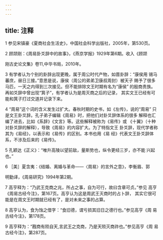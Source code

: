 ```yaml
---
---
---
```

title: 注释
---



1 参见宋镇豪《夏商社会生活史》，中国社会科学出版社，2005年，第530页。

2 顾颉刚：《周易卦爻辞中的故事》，《燕京学报》1929年第6期。收入《顾颉

刚古史论文集》卷11,中华书局，2010年。



3 有学者认为个别的卦辞出现更晚，属于周公时代产物，如晋卦辞：“康侯用 锡马蕃庶，昼日三接。”意思是说，康侯（周公的弟弟卫康叔周封）被天子 赐予了很多马匹，一天之内得到三次接见。但不能排除文王时期有名为“康侯” 的殷商贵族。再如爻辞中曾出现“箕子”，有学者认为是周灭商之后的记录， 其实文王已经有可能和箕子打过交道并记录下来。



4 “周易”这个词的含义发生过扩大。春秋时期的史书，如《左传》，说的“周易” 只是文王卦爻辞。孔子弟子编辑《周易》时，把他们对卦爻辞体系的很多 解释也汇编了进去，比如《系辞》《文言》等。这些解释被称为《易传》或 《十翼》（十种对卦爻辞的解释），导致《周易》的内容扩大。为了特指文王 卦爻辞，现代学者称其为《易经》，以表示和《易传》的区别。本书也用《易 经》代表文王卦爻辞体系，不涉及后来的《易传》。



5 孔颖达《正义》：“唯升高陵以望前敌，量斯势也，纵令更经三岁，亦不能 兴起也。”



6 ［美］夏含夷：《结婚、离婚与革命——〈周易〉的言外之意》，李衡眉、郭





明勤译，《周易研究》1994年第2期。



7 高亨释为：“乃武王克商之兆，所占之事，自为可行，故曰含章可贞。”参见 高亨《周易古经今注》，第167页。高亨认为这是周武王灭商时的占卜辞， 其实它很可能是在周文王时期就已经有了，是对未来之事的占算。



8 高亨认为，食为蚀之借字：“食旧德，谓亏损其旧日之德行也。”参见高亨《周 易古经今注》，第178页。



9 高亨释为：“戡商有陨自天,言武王之克商，乃是天陨灭商祚也。”参见高亨《周 易古经今注》，第287页。